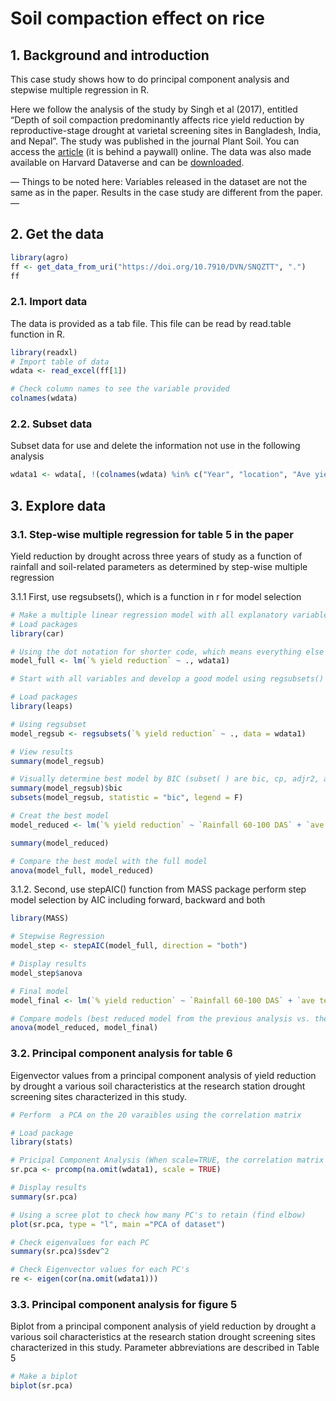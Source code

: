 # Soil compaction effect on rice

## 1. Background and introduction

This case study shows how to do principal component analysis and stepwise multiple regression in R. 

Here we follow the analysis of the study by Singh et al (2017), entitled "Depth of soil compaction predominantly affects rice yield reduction by reproductive-stage drought at varietal screening sites in Bangladesh, India, and Nepal". The study was published in the journal Plant Soil. You can access the [article](https://link.springer.com/article/10.1007/s11104-017-3265-2) (it is behind a paywall) online. The data was also made available on Harvard Dataverse and can be [downloaded](https://dataverse.harvard.edu/dataset.xhtml?persistentId=doi:10.7910/DVN/SNQZTT). 

--- Things to be noted here: Variables released in the dataset are not the same as in the paper. Results in the case study are different from the paper.---


## 2. Get the data

```r
library(agro)
ff <- get_data_from_uri("https://doi.org/10.7910/DVN/SNQZTT", ".")
ff
```


### 2.1. Import data

The data is provided as a tab file. This file can be read by read.table function in R.
```r
library(readxl)
# Import table of data
wdata <- read_excel(ff[1])

# Check column names to see the variable provided
colnames(wdata)

```


### 2.2. Subset data

Subset data for use and delete the information not use in the following analysis
```r

wdata1 <- wdata[, !(colnames(wdata) %in% c("Year", "location", "Ave yield control", "Ave yield stress"))]

```


## 3. Explore data


### 3.1. Step-wise multiple regression for table 5 in the paper

Yield reduction by drought across three years of study as a function of rainfall and soil-related parameters as determined by step-wise multiple regression

3.1.1 First, use regsubsets(), which is a function in r for model selection
```r

# Make a multiple linear regression model with all explanatory variables and yield reduction as the response variable
# Load packages
library(car)

# Using the dot notation for shorter code, which means everything else in the data frame
model_full <- lm(`% yield reduction` ~ ., wdata1)

# Start with all variables and develop a good model using regsubsets() from the leaps package. Select the model with the minimum BIC

# Load packages
library(leaps)

# Using regsubset
model_regsub <- regsubsets(`% yield reduction` ~ ., data = wdata1)

# View results
summary(model_regsub)

# Visually determine best model by BIC (subset( ) are bic, cp, adjr2, and rss.)
summary(model_regsub)$bic
subsets(model_regsub, statistic = "bic", legend = F)

# Creat the best model
model_reduced <- lm(`% yield reduction` ~ `Rainfall 60-100 DAS` + `ave tensiom 60-100` + `max tensiom 60-100` + `aver water table 60-100 DAS` + `bd 5-10 cm` + pH + `% Clay` + `depth of max penetrom`, data = wdata1)

summary(model_reduced)

# Compare the best model with the full model 
anova(model_full, model_reduced)

```


3.1.2. Second, use stepAIC() function from MASS package perform step model selection by AIC including forward, backward and both
```r
library(MASS)

# Stepwise Regression
model_step <- stepAIC(model_full, direction = "both")

# Display results
model_step$anova

# Final model
model_final <- lm(`% yield reduction` ~ `Rainfall 60-100 DAS` + `ave tensiom 60-100` + `max tensiom 60-100` + `aver water table 60-100 DAS` + `bd 5-10 cm` + `bd 25-30 cm` + pH + `Avail-P ppm` + `Exch-K ppm` + `% Clay`, data = wdata1)

# Compare models (best reduced model from the previous analysis vs. the final model from this analysis)
anova(model_reduced, model_final)
```


### 3.2. Principal component analysis for table 6

Eigenvector values from a principal component analysis of yield reduction by drought a various soil characteristics at the research station drought screening sites characterized in this study.
```r

# Perform  a PCA on the 20 varaibles using the correlation matrix

# Load package
library(stats)

# Pricipal Component Analysis (When scale=TRUE, the correlation matrix is used, omit data wich is NA)
sr.pca <- prcomp(na.omit(wdata1), scale = TRUE)

# Display results
summary(sr.pca)

# Using a scree plot to check how many PC's to retain (find elbow)
plot(sr.pca, type = "l", main ="PCA of dataset")

# Check eigenvalues for each PC
summary(sr.pca)$sdev^2

# Check Eigenvector values for each PC's
re <- eigen(cor(na.omit(wdata1)))

```


### 3.3. Principal component analysis for figure 5

Biplot from a principal component analysis of yield reduction by drought a various soil characteristics at the research station drought screening sites characterized in this study. Parameter abbreviations are described in Table 5
```r

# Make a biplot
biplot(sr.pca)

```





